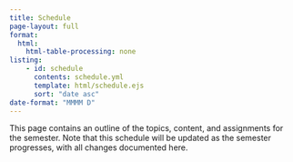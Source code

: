 ```yaml
---
title: Schedule
page-layout: full
format:
  html:
    html-table-processing: none 
listing:
    - id: schedule
      contents: schedule.yml
      template: html/schedule.ejs
      sort: "date asc"
date-format: "MMMM D"
---
```




This page contains an outline of the topics, content, and assignments for the semester.
Note that this schedule will be updated as the semester progresses, with all changes documented here.

::: column-page-inset

:::{#schedule} 
:::

::: 

